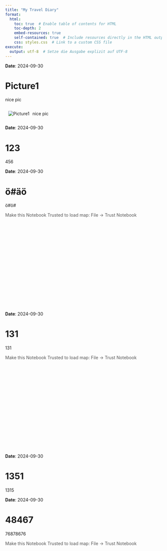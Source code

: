 ```yaml
---
title: "My Travel Diary"
format: 
  html:
    toc: true  # Enable table of contents for HTML
    toc-depth: 2
    embed-resources: true
    self-contained: true  # Include resources directly in the HTML output
    css: styles.css  # Link to a custom CSS file
execute:
  output: utf-8  # Setze die Ausgabe explizit auf UTF-8
---
```

**Date**: 2024-09-30

# Picture1

nice pic

<div style="display: flex; flex-direction: row; align-items: center;">
<img src="assets\pictures\IMG_20190715_045132.jpg" alt="Picture1" style="max-width: 50%; height: auto; margin: 10px;">
<p style="max-width: 50%;">nice pic</p>
</div>

**Date**: 2024-09-30

# 123

456

**Date**: 2024-09-30

# ö#äö

ö#ö#

<div style="width:100%;"><div style="position:relative;width:100%;height:0;padding-bottom:60%;"><span style="color:#565656">Make this Notebook Trusted to load map: File -> Trust Notebook</span><iframe srcdoc="&lt;!DOCTYPE html&gt;
&lt;html&gt;
&lt;head&gt;
    
    &lt;meta http-equiv=&quot;content-type&quot; content=&quot;text/html; charset=UTF-8&quot; /&gt;
    
        &lt;script&gt;
            L_NO_TOUCH = false;
            L_DISABLE_3D = false;
        &lt;/script&gt;
    
    &lt;style&gt;html, body {width: 100%;height: 100%;margin: 0;padding: 0;}&lt;/style&gt;
    &lt;style&gt;#map {position:absolute;top:0;bottom:0;right:0;left:0;}&lt;/style&gt;
    &lt;script src=&quot;https://cdn.jsdelivr.net/npm/leaflet@1.9.3/dist/leaflet.js&quot;&gt;&lt;/script&gt;
    &lt;script src=&quot;https://code.jquery.com/jquery-3.7.1.min.js&quot;&gt;&lt;/script&gt;
    &lt;script src=&quot;https://cdn.jsdelivr.net/npm/bootstrap@5.2.2/dist/js/bootstrap.bundle.min.js&quot;&gt;&lt;/script&gt;
    &lt;script src=&quot;https://cdnjs.cloudflare.com/ajax/libs/Leaflet.awesome-markers/2.0.2/leaflet.awesome-markers.js&quot;&gt;&lt;/script&gt;
    &lt;link rel=&quot;stylesheet&quot; href=&quot;https://cdn.jsdelivr.net/npm/leaflet@1.9.3/dist/leaflet.css&quot;/&gt;
    &lt;link rel=&quot;stylesheet&quot; href=&quot;https://cdn.jsdelivr.net/npm/bootstrap@5.2.2/dist/css/bootstrap.min.css&quot;/&gt;
    &lt;link rel=&quot;stylesheet&quot; href=&quot;https://netdna.bootstrapcdn.com/bootstrap/3.0.0/css/bootstrap-glyphicons.css&quot;/&gt;
    &lt;link rel=&quot;stylesheet&quot; href=&quot;https://cdn.jsdelivr.net/npm/@fortawesome/fontawesome-free@6.2.0/css/all.min.css&quot;/&gt;
    &lt;link rel=&quot;stylesheet&quot; href=&quot;https://cdnjs.cloudflare.com/ajax/libs/Leaflet.awesome-markers/2.0.2/leaflet.awesome-markers.css&quot;/&gt;
    &lt;link rel=&quot;stylesheet&quot; href=&quot;https://cdn.jsdelivr.net/gh/python-visualization/folium/folium/templates/leaflet.awesome.rotate.min.css&quot;/&gt;
    
            &lt;meta name=&quot;viewport&quot; content=&quot;width=device-width,
                initial-scale=1.0, maximum-scale=1.0, user-scalable=no&quot; /&gt;
            &lt;style&gt;
                #map_6e2410ff59515caadc3fcc468e107c11 {
                    position: relative;
                    width: 100.0%;
                    height: 100.0%;
                    left: 0.0%;
                    top: 0.0%;
                }
                .leaflet-container { font-size: 1rem; }
            &lt;/style&gt;
        
&lt;/head&gt;
&lt;body&gt;
    
    
            &lt;div class=&quot;folium-map&quot; id=&quot;map_6e2410ff59515caadc3fcc468e107c11&quot; &gt;&lt;/div&gt;
        
&lt;/body&gt;
&lt;script&gt;
    
    
            var map_6e2410ff59515caadc3fcc468e107c11 = L.map(
                &quot;map_6e2410ff59515caadc3fcc468e107c11&quot;,
                {
                    center: [51.082212533801794, 13.71996003203094],
                    crs: L.CRS.EPSG3857,
                    zoom: 12,
                    zoomControl: true,
                    preferCanvas: false,
                }
            );

            

        
    
            var tile_layer_bac31e3a90e5916e082b2127dfca6b1d = L.tileLayer(
                &quot;https://tile.openstreetmap.org/{z}/{x}/{y}.png&quot;,
                {&quot;attribution&quot;: &quot;\u0026copy; \u003ca href=\&quot;https://www.openstreetmap.org/copyright\&quot;\u003eOpenStreetMap\u003c/a\u003e contributors&quot;, &quot;detectRetina&quot;: false, &quot;maxNativeZoom&quot;: 19, &quot;maxZoom&quot;: 19, &quot;minZoom&quot;: 0, &quot;noWrap&quot;: false, &quot;opacity&quot;: 1, &quot;subdomains&quot;: &quot;abc&quot;, &quot;tms&quot;: false}
            );
        
    
            tile_layer_bac31e3a90e5916e082b2127dfca6b1d.addTo(map_6e2410ff59515caadc3fcc468e107c11);
        
    
            var poly_line_95bbf62e51990e09f9a51d4ba1376c1e = L.polyline(
                [[51.082212533801794, 13.71996003203094], [51.08221136033535, 13.719966653734446], [51.0822138749063, 13.719968749210238], [51.08220834285021, 13.719967156648636], [51.082206750288606, 13.719964809715748], [51.082206750288606, 13.719964809715748], [51.0821914114058, 13.71996983885765], [51.0821914114058, 13.71996983885765], [51.0821914114058, 13.71996983885765], [51.08218948356807, 13.719984591007233], [51.0821914114058, 13.71996983885765], [51.08218898065388, 13.719983166083694], [51.08221781440079, 13.719973023980856], [51.082195434719324, 13.719964809715748], [51.08218168839812, 13.719949135556817], [51.08215989544988, 13.719964139163494], [51.082153944298625, 13.720061369240284], [51.082150507718325, 13.720135297626257], [51.082146652042866, 13.720227917656302], [51.08214137144387, 13.720233533531427], [51.082126535475254, 13.720239819958806], [51.08211672864854, 13.720255577936769], [51.08211413025856, 13.72026395983994], [51.082109436392784, 13.720267228782177], [51.082108514383435, 13.720273682847619], [51.08211664482951, 13.720312071964145], [51.082114381715655, 13.720311904326081], [51.08208445832133, 13.720324644818902], [51.082044476643205, 13.720326237380505], [51.081996364519, 13.72032213024795], [51.08195529319346, 13.720328835770488], [51.08192989602685, 13.720338894054294], [51.08182788826525, 13.72034844942391], [51.08176686801016, 13.720305198803544], [51.08174993656576, 13.720292206853628], [51.08166343532503, 13.720199335366488], [51.08160249888897, 13.720174273476005], [51.081485487520695, 13.720159940421581], [51.08143066987395, 13.72015742585063], [51.08141633681953, 13.720156503841281], [51.08140510506928, 13.720153905451298], [51.08133972622454, 13.720148205757141], [51.081333020702004, 13.720160778611898], [51.081329667940736, 13.720172261819243], [51.08131801709533, 13.720141584053636], [51.081314915791154, 13.720123646780849], [51.08131231740117, 13.720122138038278], [51.081292955204844, 13.720120461657643], [51.08120980672538, 13.72009196318686], [51.081142416223884, 13.72006455436349], [51.08113721944392, 13.720068745315075], [51.081111654639244, 13.720087353140116], [51.08109195716679, 13.720085341483355], [51.0810412466526, 13.720094561576843], [51.081033451482654, 13.720100093632936], [51.08100595884025, 13.720109984278679], [51.081005707383156, 13.720129430294037], [51.081007132306695, 13.720130771398544], [51.08098793774843, 13.720154240727425], [51.08092834241688, 13.720157677307725], [51.080853156745434, 13.72015692293644], [51.08079926110804, 13.720145775005221], [51.08077176846564, 13.720149546861649], [51.08071217313409, 13.720133202150464], [51.08065517619252, 13.72012909501791], [51.08062190003693, 13.720123982056975], [51.080592731013894, 13.720116522163153], [51.08057152479887, 13.720112163573503], [51.08046809211373, 13.720094980672002], [51.08038779348135, 13.720092382282019], [51.08037396334112, 13.720090873539448], [51.08028385788202, 13.720102524384856], [51.08019777573645, 13.720113756135106], [51.080122673884034, 13.720111576840281], [51.08003290370107, 13.720099087804556], [51.07997339218855, 13.720026584342122], [51.079967273399234, 13.719983082264662], [51.079947240650654, 13.719964222982526], [51.079911114647985, 13.719961373135448], [51.0798931773752, 13.71996397152543], [51.07987280935049, 13.719946704804897], [51.07986308634281, 13.71996346861124], [51.079815896227956, 13.720002695918083], [51.0797549597919, 13.720031026750803], [51.07967298477888, 13.720043515786529], [51.079651610925794, 13.720041923224926], [51.07954532839358, 13.72004460543394], [51.0794838052243, 13.720036977902055], [51.07944558374584, 13.72002792544663], [51.07942211441696, 13.720024907961488], [51.079386407509446, 13.720019878819585], [51.07929781079292, 13.720013424754143], [51.07919513247907, 13.719999762251973], [51.079115672037005, 13.719983249902725], [51.07899413444102, 13.719962881878018], [51.07895457185805, 13.719950560480356], [51.07885926961899, 13.719938574358821], [51.07878861017525, 13.719931030645967], [51.07872415333986, 13.719844780862331], [51.07869531959295, 13.719814354553819], [51.078669084236026, 13.719802871346474], [51.07859398238361, 13.719786191359162], [51.07852474786341, 13.719798093661666], [51.078438917174935, 13.719849307090044], [51.07835819944739, 13.719854922965169], [51.0783457942307, 13.719852408394217], [51.078249821439385, 13.719827178865671], [51.07823498547077, 13.719821646809578], [51.07816985808313, 13.719786275178194], [51.078088553622365, 13.71975626796484], [51.07803105376661, 13.719719471409917], [51.07795142568648, 13.719699773937464], [51.07784732244909, 13.719674041494727], [51.07775612734258, 13.719671024009585], [51.07760860584676, 13.719653505831957], [51.07754196971655, 13.719599526375532], [51.07747273519635, 13.719563316553831], [51.07736410573125, 13.719513611868024], [51.07728841714561, 13.71954906731844], [51.07719814404845, 13.719565076753497], [51.077167466282845, 13.719553928822279], [51.07710627838969, 13.719550156965852], [51.076992619782686, 13.71951587498188], [51.0769384726882, 13.719488633796573], [51.07686865143478, 13.719469858333468], [51.076825400814414, 13.719461476430297], [51.076783407479525, 13.719445550814271], [51.07671769335866, 13.719412693753839], [51.07658467255533, 13.71934924274683], [51.07653345912695, 13.719345051795244], [51.07651392929256, 13.719343962147832], [51.076498590409756, 13.719355361536145], [51.0764461196959, 13.719389643520117], [51.0764048807323, 13.719468852505088], [51.076378310099244, 13.719609752297401], [51.07635919936001, 13.719744868576527], [51.076313434168696, 13.719859449192882], [51.07625895179808, 13.719932874664664], [51.07623254880309, 13.719992972910404], [51.076207822188735, 13.720049299299717], [51.076155519112945, 13.720178715884686], [51.07610656879842, 13.720352556556463], [51.0760681796819, 13.720454815775156], [51.07600640505552, 13.720557913184166], [51.07593549415469, 13.720620777457952], [51.07589224353433, 13.720690598711371], [51.075884280726314, 13.720733765512705], [51.075864834710956, 13.720791013911366], [51.07585812918842, 13.72080635279417], [51.07577363960445, 13.7209377810359], [51.07573449611664, 13.721002489328384], [51.075691832229495, 13.721072562038898], [51.07563148252666, 13.72121287509799], [51.07556107454002, 13.721325695514679], [51.075527127832174, 13.721453519538045], [51.07546820305288, 13.721562987193465], [51.07542688027024, 13.721710508689284], [51.075340462848544, 13.721825173124671], [51.07529662549496, 13.721990883350372], [51.07524432241917, 13.722071098163724], [51.07512923888862, 13.722114684060216], [51.075051706284285, 13.722203029319644], [51.074955817312, 13.722305539995432], [51.074896808713675, 13.7224280834198], [51.07483142986894, 13.722553392872214], [51.07480418868363, 13.722650790587068], [51.07477535493672, 13.722835527732968], [51.0747039411217, 13.722943402826786], [51.07462557032704, 13.722990928217769], [51.074552312493324, 13.723085643723607], [51.07452389784157, 13.723125290125608], [51.07448416762054, 13.72320550493896], [51.07441728003323, 13.723294604569674], [51.07437000609934, 13.723342381417751], [51.07434595003724, 13.72338387183845], [51.074281157925725, 13.723473977297544], [51.07426984235644, 13.723488729447126], [51.07423782348633, 13.723616721108556], [51.074239080771804, 13.72367899864912], [51.074245953932405, 13.723755860701203], [51.0742670763284, 13.723924504593015], [51.074272356927395, 13.72395945712924], [51.07427570968866, 13.72395702637732], [51.07427202165127, 13.72395602054894], [51.07421217486262, 13.723966162651777], [51.07414671219885, 13.723920984193683], [51.07408979907632, 13.723886702209711], [51.074000615626574, 13.723940765485168], [51.073989886790514, 13.723945878446102], [51.073921993374825, 13.723965240642428], [51.07388326898217, 13.723999354988337], [51.07384161092341, 13.724030703306198], [51.07377707026899, 13.724109409376979], [51.07372988015413, 13.724208734929562], [51.073724180459976, 13.724221726879478], [51.07366869226098, 13.72431367635727], [51.073616556823254, 13.724393052980304], [51.07358219102025, 13.724443092942238], [51.0735519323498, 13.72449061833322], [51.07350834645331, 13.72454828582704], [51.07348345220089, 13.724584663286805], [51.07346937060356, 13.724600337445736], [51.073405081406236, 13.72467041015625], [51.0733428876847, 13.724755151197314], [51.073285806924105, 13.724805107340217], [51.07327088713646, 13.724822625517845], [51.073257476091385, 13.724855985492468], [51.073258901014924, 13.724862104281783], [51.07327139005065, 13.72486730106175], [51.07328203506768, 13.72489420697093], [51.07330466620624, 13.72494206763804], [51.07329628430307, 13.724922118708491], [51.07329569756985, 13.724920693784952], [51.073290165513754, 13.72491910122335], [51.07329284772277, 13.724937625229359], [51.07329837977886, 13.72495036572218], [51.07330407947302, 13.724941229447722], [51.073253536596894, 13.724935948848724], [51.07328513637185, 13.724921615794301], [51.07330223545432, 13.724903427064419], [51.07330072671175, 13.724899319931865], [51.07328689657152, 13.72490493580699], [51.07328211888671, 13.724909629672766], [51.073284382000566, 13.724903594702482], [51.07328086160123, 13.72490057721734], [51.07327910140157, 13.724919352680445], [51.07328027486801, 13.724923878908157], [51.07330366037786, 13.724929746240377], [51.07331279665232, 13.72492698021233], [51.07331824488938, 13.724922621622682], [51.07332897372544, 13.724929327145219], [51.0733241122216, 13.724936870858073], [51.073322435840964, 13.724937122315168], [51.073335176333785, 13.724946258589625], [51.07331841252744, 13.724968722090125], [51.073308270424604, 13.724969727918506], [51.07329837977886, 13.724954137578607], [51.07327097095549, 13.724948773160577], [51.07325529679656, 13.724936870858073], [51.073257979005575, 13.724925136193633], [51.07325806282461, 13.724901163950562], [51.07330366037786, 13.72483947314322], [51.07329527847469, 13.724837461486459], [51.073269629850984, 13.724860846996307], [51.07326954603195, 13.724901583045721], [51.073275497183204, 13.72491910122335], [51.07327247969806, 13.724916502833366], [51.073272647336125, 13.724919520318508], [51.0732654388994, 13.724970817565918], [51.07326569035649, 13.725012391805649], [51.07328278943896, 13.725037621334195], [51.073313131928444, 13.725097803398967], [51.07336610555649, 13.725198470056057], [51.07340466231108, 13.725304752588272], [51.07342779636383, 13.72533400543034], [51.07346182689071, 13.725383374840021], [51.07348496094346, 13.725407598540187], [51.073518404737115, 13.725432492792606], [51.073566852137446, 13.725506253540516], [51.07362812384963, 13.725605830550194], [51.07370674610138, 13.725732062011957], [51.07374823652208, 13.72576734982431], [51.073746643960476, 13.72578444890678], [51.07375854626298, 13.725798446685076], [51.07377614825964, 13.725817389786243], [51.07384261675179, 13.725880337879062], [51.07390087097883, 13.72592719271779], [51.07397127896547, 13.725995672866702], [51.07407437637448, 13.726113270968199], [51.07409457676113, 13.726130118593574], [51.07413053512573, 13.726148307323456], [51.07416129671037, 13.726170100271702], [51.074200021103024, 13.72620421461761], [51.073992904275656, 13.7263307813555], [51.07398301362991, 13.726435387507081], [51.073955688625574, 13.72648081742227], [51.07394462451339, 13.726506968960166], [51.073939092457294, 13.726536892354488], [51.07392517849803, 13.726543178781867], [51.07391931116581, 13.726564887911081], [51.07391595840454, 13.726558517664671], [51.07391646131873, 13.726593470200896], [51.07391696423292, 13.726587351411581], [51.07392182573676, 13.72659171000123], [51.073930794373155, 13.726589027792215], [51.07392920181155, 13.7265604455024], [51.07392258010805, 13.726568156853318], [51.073929788544774, 13.72657896950841], [51.07393641024828, 13.726579053327441], [51.07392677105963, 13.726578131318092], [51.073924507945776, 13.726589363068342], [51.07392375357449, 13.726592464372516], [51.07391931116581, 13.726596822962165], [51.07392190955579, 13.726601600646973], [51.07391352765262, 13.726616185158491], [51.07391352765262, 13.726616017520428], [51.07392333447933, 13.726599924266338], [51.073926351964474, 13.726594811305404], [51.07392174191773, 13.726601768285036], [51.07392174191773, 13.726602355018258], [51.073922077193856, 13.726579891517758], [51.0739182215184, 13.726590452715755], [51.07391679659486, 13.726591626182199], [51.07392216101289, 13.726588441058993], [51.07392190955579, 13.726582573726773], [51.073917550966144, 13.726589446887374], [51.07391939498484, 13.726594727486372], [51.07391428202391, 13.726614089682698], [51.07391101308167, 13.726638900116086], [51.07391696423292, 13.72663320042193], [51.07392534613609, 13.72661853209138], [51.073930794373155, 13.726610988378525], [51.07391973026097, 13.72661953791976], [51.07391704805195, 13.726629428565502], [51.0739147849381, 13.726614927873015], [51.07391210272908, 13.72661953791976], [51.07390531338751, 13.726636050269008], [51.07391973026097, 13.726608976721764], [51.07391964644194, 13.72660780325532], [51.07392073608935, 13.726598918437958], [51.073923502117395, 13.726591542363167], [51.07392291538417, 13.72658927924931], [51.07392610050738, 13.726580813527107], [51.073923418298364, 13.72658140026033], [51.07392190955579, 13.726590787991881], [51.0739282798022, 13.72659514658153], [51.073932303115726, 13.72658533975482], [51.07393439859152, 13.726580813527107], [51.07393506914377, 13.726569162681699], [51.07393121346831, 13.726574694737792], [51.073930375277996, 13.72655550017953], [51.07393465004861, 13.726537814363837], [51.07393498532474, 13.726546447724104], [51.0739422775805, 13.726541502401233], [51.073938170447946, 13.72656287625432], [51.07393045909703, 13.72656136751175], [51.073929285630584, 13.726564384996891], [51.07392333447933, 13.726552398875356], [51.07392601668835, 13.726562289521098], [51.073927441611886, 13.726565558463335], [51.07393238693476, 13.726562205702066], [51.07393397949636, 13.726566899567842], [51.07393607497215, 13.72654426842928], [51.07393657788634, 13.72655407525599], [51.07393900863826, 13.726553488522768], [51.073936661705375, 13.726561702787876], [51.07393892481923, 13.72656974941492], [51.07394236139953, 13.726583160459995], [51.07393842190504, 13.726578298956156], [51.07391872443259, 13.726600678637624], [51.07393632642925, 13.726563714444637], [51.07393641024828, 13.72652381658554], [51.07393414713442, 13.726561786606908], [51.07393364422023, 13.726537143811584], [51.07393397949636, 13.72653010301292], [51.073926938697696, 13.726556757465005], [51.073920065537095, 13.726575952023268], [51.073922077193856, 13.726573269814253], [51.07393456622958, 13.726588357239962], [51.073935236781836, 13.726615933701396], [51.0740009509027, 13.72662540525198], [51.07406800612807, 13.726532701402903], [51.07406037859619, 13.72651887126267], [51.074089631438255, 13.726473022252321], [51.07409826479852, 13.726472267881036], [51.07408602721989, 13.726474363356829], [51.07406624592841, 13.726480985060334], [51.074053421616554, 13.72651501558721], [51.07402827590704, 13.726579220965505], [51.07399072498083, 13.726428095251322], [51.07409273274243, 13.726469334214926], [51.07409658841789, 13.726475033909082], [51.07408267445862, 13.726468160748482], [51.074071526527405, 13.726484002545476], [51.074016792699695, 13.726405883207917], [51.07405140995979, 13.726473525166512], [51.07403514906764, 13.726455755531788], [51.07395594008267, 13.726339498534799], [51.073938673362136, 13.726327009499073]],
                {&quot;bubblingMouseEvents&quot;: true, &quot;color&quot;: &quot;blue&quot;, &quot;dashArray&quot;: null, &quot;dashOffset&quot;: null, &quot;fill&quot;: false, &quot;fillColor&quot;: &quot;blue&quot;, &quot;fillOpacity&quot;: 0.2, &quot;fillRule&quot;: &quot;evenodd&quot;, &quot;lineCap&quot;: &quot;round&quot;, &quot;lineJoin&quot;: &quot;round&quot;, &quot;noClip&quot;: false, &quot;opacity&quot;: 1, &quot;smoothFactor&quot;: 1.0, &quot;stroke&quot;: true, &quot;weight&quot;: 2.5}
            ).addTo(map_6e2410ff59515caadc3fcc468e107c11);
        
&lt;/script&gt;
&lt;/html&gt;" style="position:absolute;width:100%;height:100%;left:0;top:0;border:none !important;" allowfullscreen webkitallowfullscreen mozallowfullscreen></iframe></div></div>**Date**: 2024-09-30

# 131

131

<div style="width:100%;"><div style="position:relative;width:100%;height:0;padding-bottom:60%;"><span style="color:#565656">Make this Notebook Trusted to load map: File -> Trust Notebook</span><iframe srcdoc="&lt;!DOCTYPE html&gt;
&lt;html&gt;
&lt;head&gt;
    
    &lt;meta http-equiv=&quot;content-type&quot; content=&quot;text/html; charset=UTF-8&quot; /&gt;
    
        &lt;script&gt;
            L_NO_TOUCH = false;
            L_DISABLE_3D = false;
        &lt;/script&gt;
    
    &lt;style&gt;html, body {width: 100%;height: 100%;margin: 0;padding: 0;}&lt;/style&gt;
    &lt;style&gt;#map {position:absolute;top:0;bottom:0;right:0;left:0;}&lt;/style&gt;
    &lt;script src=&quot;https://cdn.jsdelivr.net/npm/leaflet@1.9.3/dist/leaflet.js&quot;&gt;&lt;/script&gt;
    &lt;script src=&quot;https://code.jquery.com/jquery-3.7.1.min.js&quot;&gt;&lt;/script&gt;
    &lt;script src=&quot;https://cdn.jsdelivr.net/npm/bootstrap@5.2.2/dist/js/bootstrap.bundle.min.js&quot;&gt;&lt;/script&gt;
    &lt;script src=&quot;https://cdnjs.cloudflare.com/ajax/libs/Leaflet.awesome-markers/2.0.2/leaflet.awesome-markers.js&quot;&gt;&lt;/script&gt;
    &lt;link rel=&quot;stylesheet&quot; href=&quot;https://cdn.jsdelivr.net/npm/leaflet@1.9.3/dist/leaflet.css&quot;/&gt;
    &lt;link rel=&quot;stylesheet&quot; href=&quot;https://cdn.jsdelivr.net/npm/bootstrap@5.2.2/dist/css/bootstrap.min.css&quot;/&gt;
    &lt;link rel=&quot;stylesheet&quot; href=&quot;https://netdna.bootstrapcdn.com/bootstrap/3.0.0/css/bootstrap-glyphicons.css&quot;/&gt;
    &lt;link rel=&quot;stylesheet&quot; href=&quot;https://cdn.jsdelivr.net/npm/@fortawesome/fontawesome-free@6.2.0/css/all.min.css&quot;/&gt;
    &lt;link rel=&quot;stylesheet&quot; href=&quot;https://cdnjs.cloudflare.com/ajax/libs/Leaflet.awesome-markers/2.0.2/leaflet.awesome-markers.css&quot;/&gt;
    &lt;link rel=&quot;stylesheet&quot; href=&quot;https://cdn.jsdelivr.net/gh/python-visualization/folium/folium/templates/leaflet.awesome.rotate.min.css&quot;/&gt;
    
            &lt;meta name=&quot;viewport&quot; content=&quot;width=device-width,
                initial-scale=1.0, maximum-scale=1.0, user-scalable=no&quot; /&gt;
            &lt;style&gt;
                #map_405d4493eb67a34e75fbd0949534070e {
                    position: relative;
                    width: 100.0%;
                    height: 100.0%;
                    left: 0.0%;
                    top: 0.0%;
                }
                .leaflet-container { font-size: 1rem; }
            &lt;/style&gt;
        
&lt;/head&gt;
&lt;body&gt;
    
    
            &lt;div class=&quot;folium-map&quot; id=&quot;map_405d4493eb67a34e75fbd0949534070e&quot; &gt;&lt;/div&gt;
        
&lt;/body&gt;
&lt;script&gt;
    
    
            var map_405d4493eb67a34e75fbd0949534070e = L.map(
                &quot;map_405d4493eb67a34e75fbd0949534070e&quot;,
                {
                    center: [51.08429, 13.72876],
                    crs: L.CRS.EPSG3857,
                    zoom: 12,
                    zoomControl: true,
                    preferCanvas: false,
                }
            );

            

        
    
            var tile_layer_d99b7aa8f7bcab4960503fe7378c6193 = L.tileLayer(
                &quot;https://tile.openstreetmap.org/{z}/{x}/{y}.png&quot;,
                {&quot;attribution&quot;: &quot;\u0026copy; \u003ca href=\&quot;https://www.openstreetmap.org/copyright\&quot;\u003eOpenStreetMap\u003c/a\u003e contributors&quot;, &quot;detectRetina&quot;: false, &quot;maxNativeZoom&quot;: 19, &quot;maxZoom&quot;: 19, &quot;minZoom&quot;: 0, &quot;noWrap&quot;: false, &quot;opacity&quot;: 1, &quot;subdomains&quot;: &quot;abc&quot;, &quot;tms&quot;: false}
            );
        
    
            tile_layer_d99b7aa8f7bcab4960503fe7378c6193.addTo(map_405d4493eb67a34e75fbd0949534070e);
        
    
            var poly_line_1c46f86522c86c65198a791c975b874d = L.polyline(
                [[51.08429, 13.72876], [51.08429, 13.72875], [51.08428, 13.72874], [51.08428, 13.72873], [51.08428, 13.72872], [51.08427, 13.72871], [51.08426, 13.7287], [51.08424, 13.7287], [51.08422, 13.7287], [51.08417, 13.72872], [51.08411, 13.72876], [51.08405, 13.72863], [51.08399, 13.72851], [51.08382, 13.72869]],
                {&quot;bubblingMouseEvents&quot;: true, &quot;color&quot;: &quot;blue&quot;, &quot;dashArray&quot;: null, &quot;dashOffset&quot;: null, &quot;fill&quot;: false, &quot;fillColor&quot;: &quot;blue&quot;, &quot;fillOpacity&quot;: 0.2, &quot;fillRule&quot;: &quot;evenodd&quot;, &quot;lineCap&quot;: &quot;round&quot;, &quot;lineJoin&quot;: &quot;round&quot;, &quot;noClip&quot;: false, &quot;opacity&quot;: 1, &quot;smoothFactor&quot;: 1.0, &quot;stroke&quot;: true, &quot;weight&quot;: 2.5}
            ).addTo(map_405d4493eb67a34e75fbd0949534070e);
        
&lt;/script&gt;
&lt;/html&gt;" style="position:absolute;width:100%;height:100%;left:0;top:0;border:none !important;" allowfullscreen webkitallowfullscreen mozallowfullscreen></iframe></div></div>**Date**: 2024-09-30

# 1351

1315

**Date**: 2024-09-30

# 48467

76878676

<div style="width:100%;"><div style="position:relative;width:100%;height:0;padding-bottom:60%;"><span style="color:#565656">Make this Notebook Trusted to load map: File -> Trust Notebook</span><iframe srcdoc="&lt;!DOCTYPE html&gt;
&lt;html&gt;
&lt;head&gt;
    
    &lt;meta http-equiv=&quot;content-type&quot; content=&quot;text/html; charset=UTF-8&quot; /&gt;
    
        &lt;script&gt;
            L_NO_TOUCH = false;
            L_DISABLE_3D = false;
        &lt;/script&gt;
    
    &lt;style&gt;html, body {width: 100%;height: 100%;margin: 0;padding: 0;}&lt;/style&gt;
    &lt;style&gt;#map {position:absolute;top:0;bottom:0;right:0;left:0;}&lt;/style&gt;
    &lt;script src=&quot;https://cdn.jsdelivr.net/npm/leaflet@1.9.3/dist/leaflet.js&quot;&gt;&lt;/script&gt;
    &lt;script src=&quot;https://code.jquery.com/jquery-3.7.1.min.js&quot;&gt;&lt;/script&gt;
    &lt;script src=&quot;https://cdn.jsdelivr.net/npm/bootstrap@5.2.2/dist/js/bootstrap.bundle.min.js&quot;&gt;&lt;/script&gt;
    &lt;script src=&quot;https://cdnjs.cloudflare.com/ajax/libs/Leaflet.awesome-markers/2.0.2/leaflet.awesome-markers.js&quot;&gt;&lt;/script&gt;
    &lt;link rel=&quot;stylesheet&quot; href=&quot;https://cdn.jsdelivr.net/npm/leaflet@1.9.3/dist/leaflet.css&quot;/&gt;
    &lt;link rel=&quot;stylesheet&quot; href=&quot;https://cdn.jsdelivr.net/npm/bootstrap@5.2.2/dist/css/bootstrap.min.css&quot;/&gt;
    &lt;link rel=&quot;stylesheet&quot; href=&quot;https://netdna.bootstrapcdn.com/bootstrap/3.0.0/css/bootstrap-glyphicons.css&quot;/&gt;
    &lt;link rel=&quot;stylesheet&quot; href=&quot;https://cdn.jsdelivr.net/npm/@fortawesome/fontawesome-free@6.2.0/css/all.min.css&quot;/&gt;
    &lt;link rel=&quot;stylesheet&quot; href=&quot;https://cdnjs.cloudflare.com/ajax/libs/Leaflet.awesome-markers/2.0.2/leaflet.awesome-markers.css&quot;/&gt;
    &lt;link rel=&quot;stylesheet&quot; href=&quot;https://cdn.jsdelivr.net/gh/python-visualization/folium/folium/templates/leaflet.awesome.rotate.min.css&quot;/&gt;
    
            &lt;meta name=&quot;viewport&quot; content=&quot;width=device-width,
                initial-scale=1.0, maximum-scale=1.0, user-scalable=no&quot; /&gt;
            &lt;style&gt;
                #map_1dff03b6b36e64205e59dbf73ce245ad {
                    position: relative;
                    width: 100.0%;
                    height: 100.0%;
                    left: 0.0%;
                    top: 0.0%;
                }
                .leaflet-container { font-size: 1rem; }
            &lt;/style&gt;
        
&lt;/head&gt;
&lt;body&gt;
    
    
            &lt;div class=&quot;folium-map&quot; id=&quot;map_1dff03b6b36e64205e59dbf73ce245ad&quot; &gt;&lt;/div&gt;
        
&lt;/body&gt;
&lt;script&gt;
    
    
            var map_1dff03b6b36e64205e59dbf73ce245ad = L.map(
                &quot;map_1dff03b6b36e64205e59dbf73ce245ad&quot;,
                {
                    center: [51.08429, 13.72876],
                    crs: L.CRS.EPSG3857,
                    zoom: 12,
                    zoomControl: true,
                    preferCanvas: false,
                }
            );

            

        
    
            var tile_layer_23b03c7e2d3bdf584725a224a7f929e4 = L.tileLayer(
                &quot;https://tile.openstreetmap.org/{z}/{x}/{y}.png&quot;,
                {&quot;attribution&quot;: &quot;\u0026copy; \u003ca href=\&quot;https://www.openstreetmap.org/copyright\&quot;\u003eOpenStreetMap\u003c/a\u003e contributors&quot;, &quot;detectRetina&quot;: false, &quot;maxNativeZoom&quot;: 19, &quot;maxZoom&quot;: 19, &quot;minZoom&quot;: 0, &quot;noWrap&quot;: false, &quot;opacity&quot;: 1, &quot;subdomains&quot;: &quot;abc&quot;, &quot;tms&quot;: false}
            );
        
    
            tile_layer_23b03c7e2d3bdf584725a224a7f929e4.addTo(map_1dff03b6b36e64205e59dbf73ce245ad);
        
    
            var poly_line_e80986bd7d08828806485d11bfe70002 = L.polyline(
                [[51.08429, 13.72876], [51.08429, 13.72875], [51.08428, 13.72874], [51.08428, 13.72873], [51.08428, 13.72872], [51.08427, 13.72871], [51.08426, 13.7287], [51.08424, 13.7287], [51.08422, 13.7287], [51.08417, 13.72872], [51.08411, 13.72876], [51.08405, 13.72863], [51.08399, 13.72851], [51.08382, 13.72869]],
                {&quot;bubblingMouseEvents&quot;: true, &quot;color&quot;: &quot;blue&quot;, &quot;dashArray&quot;: null, &quot;dashOffset&quot;: null, &quot;fill&quot;: false, &quot;fillColor&quot;: &quot;blue&quot;, &quot;fillOpacity&quot;: 0.2, &quot;fillRule&quot;: &quot;evenodd&quot;, &quot;lineCap&quot;: &quot;round&quot;, &quot;lineJoin&quot;: &quot;round&quot;, &quot;noClip&quot;: false, &quot;opacity&quot;: 1, &quot;smoothFactor&quot;: 1.0, &quot;stroke&quot;: true, &quot;weight&quot;: 2.5}
            ).addTo(map_1dff03b6b36e64205e59dbf73ce245ad);
        
&lt;/script&gt;
&lt;/html&gt;" style="position:absolute;width:100%;height:100%;left:0;top:0;border:none !important;" allowfullscreen webkitallowfullscreen mozallowfullscreen></iframe></div></div>